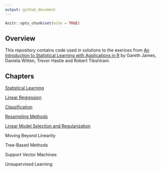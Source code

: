 ```yaml
---
output: github_document
---
```


<!-- README.md is generated from README.Rmd. Please edit that file -->

```r
knitr::opts_chunk$set(echo = TRUE)
```

## Overview

This repository contains code used in solutions to the exerices from [An Introduction to Statistical Learning with Applications in R](http://www-bcf.usc.edu/~gareth/ISL/) by Gareth James, Daniela Witten, Trevor Hastie and Robert Tibshirani.

## Chapters

[Statistical Learning](https://github.com/johnson-shuffle/solutions/tree/master/isl/ch02)

[Linear Regression](https://github.com/johnson-shuffle/solutions/tree/master/isl/ch03)

[Classification](https://github.com/johnson-shuffle/solutions/tree/master/isl/ch04)

[Resampling Methods](https://github.com/johnson-shuffle/solutions/tree/master/isl/ch05)

[Linear Model Selection and Regularization](https://github.com/johnson-shuffle/solutions/tree/master/isl/ch06)

Moving Beyond Linearity

Tree-Based Methods

Support Vector Machines

Unsupervised Learning
